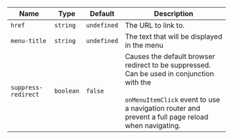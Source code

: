 
  | Name | Type | Default | Description |
| --- | --- | --- | --- |
| `href` | `string` | `undefined` | The URL to link to. |
| `menu-title` | `string` | `undefined` | The text that will be displayed in the menu |
| `suppress-redirect` | `boolean` | `false` | Causes the default browser redirect to be suppressed. Can be used in conjunction with the<br /><br />`onMenuItemClick` event to use a navigation router and prevent a full page reload when navigating. |

